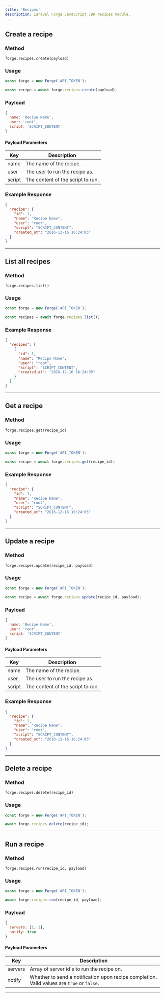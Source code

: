 ```yaml
---
title: 'Recipes'
description: Laravel Forge JavaScript SDK recipes module.
---
```


## Create a recipe

### Method

`forge.recipes.create(payload)`

### Usage

```js lineNumbers=true
const forge = new Forge('API_TOKEN');

const recipe = await forge.recipes.create(payload);
```

### Payload

```js lineNumbers=true
{
  name: 'Recipe Name',
  user: 'root',
  script: 'SCRIPT_CONTENT'
}
```

#### Payload Parameters

| Key    | Description                       |
| ------ | --------------------------------- |
| name   | The name of the recipe.           |
| user   | The user to run the recipe as.    |
| script | The content of the script to run. |

### Example Response

```json lineNumbers=true
{
  "recipe": {
    "id": 1,
    "name": "Recipe Name",
    "user": "root",
    "script": "SCRIPT_CONTENT",
    "created_at": "2016-12-16 16:24:05"
  }
}
```

---

## List all recipes

### Method

`forge.recipes.list()`

### Usage

```js lineNumbers=true
const forge = new Forge('API_TOKEN');

const recipes = await forge.recipes.list();
```

### Example Response

```json lineNumbers=true
{
  "recipes": [
    {
      "id": 1,
      "name": "Recipe Name",
      "user": "root",
      "script": "SCRIPT_CONTENT",
      "created_at": "2016-12-16 16:24:05"
    }
  ]
}
```

---

## Get a recipe

### Method

`forge.recipes.get(recipe_id)`

### Usage

```js lineNumbers=true
const forge = new Forge('API_TOKEN');

const recipe = await forge.recipes.get(recipe_id);
```

### Example Response

```json lineNumbers=true
{
  "recipe": {
    "id": 1,
    "name": "Recipe Name",
    "user": "root",
    "script": "SCRIPT_CONTENT",
    "created_at": "2016-12-16 16:24:05"
  }
}
```

---

## Update a recipe

### Method

`forge.recipes.update(recipe_id, payload)`

### Usage

```js lineNumbers=true
const forge = new Forge('API_TOKEN');

const recipe = await forge.recipes.update(recipe_id, payload);
```

### Payload

```js lineNumbers=true
{
  name: 'Recipe Name',
  user: 'root',
  script: 'SCRIPT_CONTENT'
}
```

#### Payload Parameters

| Key    | Description                       |
| ------ | --------------------------------- |
| name   | The name of the recipe.           |
| user   | The user to run the recipe as.    |
| script | The content of the script to run. |

### Example Response

```json lineNumbers=true
{
  "recipe": {
    "id": 1,
    "name": "Recipe Name",
    "user": "root",
    "script": "SCRIPT_CONTENT",
    "created_at": "2016-12-16 16:24:05"
  }
}
```

---

## Delete a recipe

### Method

`forge.recipes.delete(recipe_id)`

### Usage

```js lineNumbers=true
const forge = new Forge('API_TOKEN');

await forge.recipes.delete(recipe_id);
```

---

## Run a recipe

### Method

`forge.recipes.run(recipe_id, payload)`

### Usage

```js lineNumbers=true
const forge = new Forge('API_TOKEN');

await forge.recipes.run(recipe_id, payload);
```

### Payload

```js lineNumbers=true
{
  servers: [1, 2],
  notify: true
}
```

#### Payload Parameters

| Key     | Description                                                                                |
| ------- | ------------------------------------------------------------------------------------------ |
| servers | Array of server id's to run the recipe on.                                                 |
| notify  | Whether to send a notification upon recipe completion. Valid values are `true` or `false`. |

---
